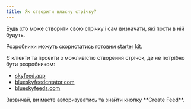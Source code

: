```yaml
---
title: Як створити власну стрічку?
---
```



Будь хто може створити свою стрічку і сам визначати, які пости в ній будуть.

Розробники можуть скористатись готовим
[starter kit](https://github.com/bluesky-social/feed-generator).

Є клієнти та проєкти з можливістю створення стрічок, де не потрібно бути розробником:

- [skyfeed.app](https://bsky.one/skyfeed.app)
- [blueskyfeedcreator.com](https://blueskyfeedcreator.com/)
- [blueskyfeeds.com](https://blueskyfeeds.com/en)

<Aside>Зазвичай, ви маєте авторизуватись та знайти кнопку **Create Feed**.</Aside>
